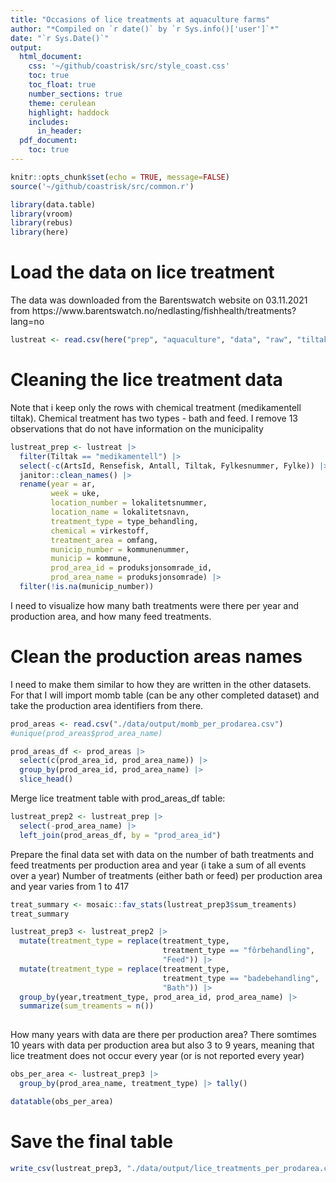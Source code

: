 ```yaml
---
title: "Occasions of lice treatments at aquaculture farms"
author: "*Compiled on `r date()` by `r Sys.info()['user']`*"
date: "`r Sys.Date()`"
output:
  html_document:
    css: '~/github/coastrisk/src/style_coast.css'
    toc: true
    toc_float: true
    number_sections: true
    theme: cerulean
    highlight: haddock
    includes: 
      in_header: 
  pdf_document:
    toc: true
---
```


```r
knitr::opts_chunk$set(echo = TRUE, message=FALSE)
source('~/github/coastrisk/src/common.r')
```

```r
library(data.table)
library(vroom)
library(rebus)
library(here)
```

# Load the data on lice treatment

The data was downloaded from the Barentswatch website on 03.11.2021 from
https://www.barentswatch.no/nedlasting/fishhealth/treatments?lang=no



```r
lustreat <- read.csv(here("prep", "aquaculture", "data", "raw", "tiltak_mot_lakselus.csv"))
```

# Cleaning the lice treatment data

Note that i keep only the rows with chemical treatment (medikamentell tiltak). Chemical treatment has two types - bath and feed.
I remove 13 observations that do not have information on the municipality

```r
lustreat_prep <- lustreat |> 
  filter(Tiltak == "medikamentell") |> 
  select(-c(ArtsId, Rensefisk, Antall, Tiltak, Fylkesnummer, Fylke)) |> 
  janitor::clean_names() |> 
  rename(year = ar,
         week = uke,
         location_number = lokalitetsnummer,
         location_name = lokalitetsnavn,
         treatment_type = type_behandling,
         chemical = virkestoff,
         treatment_area = omfang,
         municip_number = kommunenummer,
         municip = kommune,
         prod_area_id = produksjonsomrade_id,
         prod_area_name = produksjonsomrade) |> 
  filter(!is.na(municip_number))
```


I need to visualize how many bath treatments were there per year and production area, and how many feed treatments.

# Clean the production areas names

I need to make them similar to how they are written in the other datasets.
For that I will import momb table (can be any other completed dataset) and take the production area identifiers from there.

```r
prod_areas <- read.csv("./data/output/momb_per_prodarea.csv")
#unique(prod_areas$prod_area_name)

prod_areas_df <- prod_areas |> 
  select(c(prod_area_id, prod_area_name)) |> 
  group_by(prod_area_id, prod_area_name) |> 
  slice_head()

```
Merge lice treatment table with prod_areas_df table:


```r
lustreat_prep2 <- lustreat_prep |> 
  select(-prod_area_name) |> 
  left_join(prod_areas_df, by = "prod_area_id")
```

Prepare the final data set with data on the number of bath treatments and feed treatments per production area and year (i take a sum of all events over a year)
Number of treatments (either bath or feed) per production area and year varies from 1 to 417

```r
treat_summary <- mosaic::fav_stats(lustreat_prep3$sum_treaments)
treat_summary
```

```r
lustreat_prep3 <- lustreat_prep2 |> 
  mutate(treatment_type = replace(treatment_type,
                                  treatment_type == "fôrbehandling",
                                  "Feed")) |> 
  mutate(treatment_type = replace(treatment_type,
                                  treatment_type == "badebehandling",
                                  "Bath")) |> 
  group_by(year,treatment_type, prod_area_id, prod_area_name) |> 
  summarize(sum_treaments = n())
  
```

How many years with data are there per production area? There somtimes 10 years with data per production area but also 3 to 9 years, meaning that lice treatment does not occur every year (or is not reported every year)

```r
obs_per_area <- lustreat_prep3 |> 
  group_by(prod_area_name, treatment_type) |> tally()

datatable(obs_per_area)
```


# Save the final table
```r
write_csv(lustreat_prep3, "./data/output/lice_treatments_per_prodarea.csv")
```


